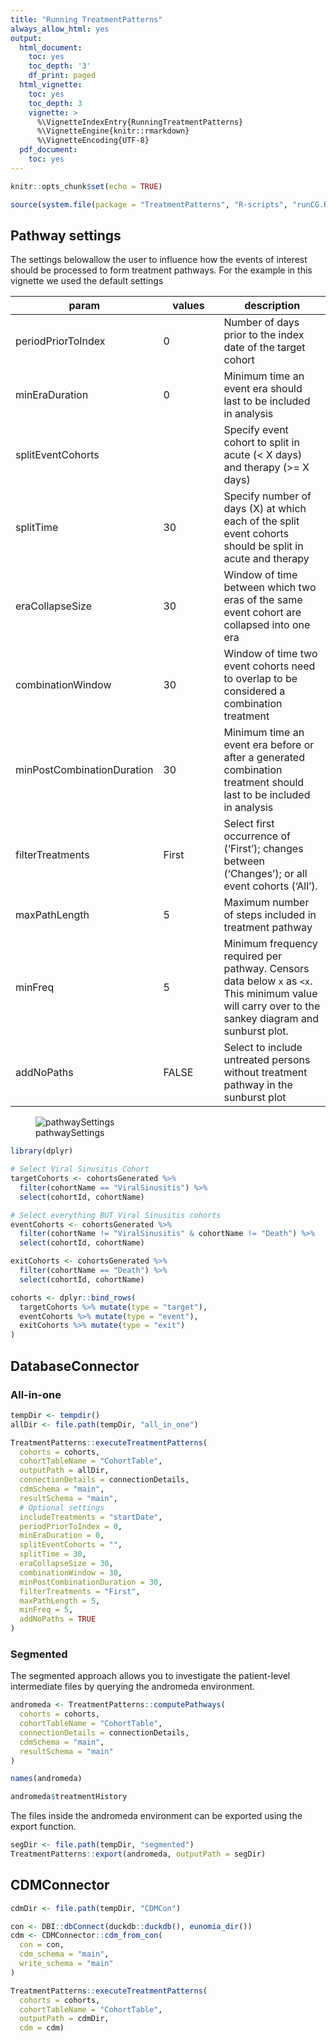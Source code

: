 ```yaml
---
title: "Running TreatmentPatterns"
always_allow_html: yes
output:
  html_document:
    toc: yes
    toc_depth: '3'
    df_print: paged
  html_vignette:
    toc: yes
    toc_depth: 3
    vignette: >
      %\VignetteIndexEntry{RunningTreatmentPatterns}
      %\VignetteEngine{knitr::rmarkdown}
      %\VignetteEncoding{UTF-8}
  pdf_document:
    toc: yes
---
```


```r
knitr::opts_chunk$set(echo = TRUE)
```

```r
source(system.file(package = "TreatmentPatterns", "R-scripts", "runCG.R"))
```

## Pathway settings
The settings belowallow the user to influence how the events of interest should be processed to form treatment pathways. For the example in this vignette we used the default settings

| param | values | description |
| ----- | ------ | ----------- |
| periodPriorToIndex | 0 | Number of days prior to the index date of the target cohort | that event cohorts are allowed to start |
| minEraDuration | 0 | Minimum time an event era should last to be included in analysis |
| splitEventCohorts |  | Specify event cohort to split in acute (< X days) and therapy (>= X days) |
| splitTime | 30 | Specify number of days (X) at which each of the split event cohorts should be split in acute and therapy |
| eraCollapseSize | 30 | Window of time between which two eras of the same event cohort are collapsed into one era |
| combinationWindow | 30 | Window of time two event cohorts need to overlap to be considered a combination treatment |
| minPostCombinationDuration | 30 | Minimum time an event era before or after a generated combination treatment should last to be included in analysis |
| filterTreatments | First | Select first occurrence of (‘First’); changes between (‘Changes’); or all event cohorts (‘All’). |
| maxPathLength | 5 | Maximum number of steps included in treatment pathway |
| minFreq | 5 | Minimum frequency required per pathway. Censors data below `x` as `<x`. This minimum value will carry over to the sankey diagram and sunburst plot. |
| addNoPaths | FALSE | Select to include untreated persons without treatment pathway in the sunburst plot |

![pathwaySettings](../man/figures/pathwaysettings.png)
```r
library(dplyr)
```

```r
# Select Viral Sinusitis Cohort
targetCohorts <- cohortsGenerated %>%
  filter(cohortName == "ViralSinusitis") %>%
  select(cohortId, cohortName)

# Select everything BUT Viral Sinusitis cohorts
eventCohorts <- cohortsGenerated %>%
  filter(cohortName != "ViralSinusitis" & cohortName != "Death") %>%
  select(cohortId, cohortName)

exitCohorts <- cohortsGenerated %>%
  filter(cohortName == "Death") %>%
  select(cohortId, cohortName)

cohorts <- dplyr::bind_rows(
  targetCohorts %>% mutate(type = "target"),
  eventCohorts %>% mutate(type = "event"),
  exitCohorts %>% mutate(type = "exit")
)
```

## DatabaseConnector
### All-in-one
```r
tempDir <- tempdir()
allDir <- file.path(tempDir, "all_in_one")

TreatmentPatterns::executeTreatmentPatterns(
  cohorts = cohorts,
  cohortTableName = "CohortTable",
  outputPath = allDir,
  connectionDetails = connectionDetails,
  cdmSchema = "main",
  resultSchema = "main", 
  # Optional settings
  includeTreatments = "startDate",
  periodPriorToIndex = 0,
  minEraDuration = 0,
  splitEventCohorts = "",
  splitTime = 30,
  eraCollapseSize = 30,
  combinationWindow = 30,
  minPostCombinationDuration = 30,
  filterTreatments = "First",
  maxPathLength = 5,
  minFreq = 5,
  addNoPaths = TRUE
)
```

### Segmented
The segmented approach allows you to investigate the patient-level intermediate files by querying the andromeda environment.
```r
andromeda <- TreatmentPatterns::computePathways(
  cohorts = cohorts,
  cohortTableName = "CohortTable",
  connectionDetails = connectionDetails,
  cdmSchema = "main",
  resultSchema = "main"
)
```

```r
names(andromeda)
```

```r
andromeda$treatmentHistory
```

The files inside the andromeda environment can be exported using the export function.
```r
segDir <- file.path(tempDir, "segmented")
TreatmentPatterns::export(andromeda, outputPath = segDir)
```

## CDMConnector
```r
cdmDir <- file.path(tempDir, "CDMCon")

con <- DBI::dbConnect(duckdb::duckdb(), eunomia_dir())
cdm <- CDMConnector::cdm_from_con(
  con = con,
  cdm_schema = "main",
  write_schema = "main"
)

TreatmentPatterns::executeTreatmentPatterns(
  cohorts = cohorts,
  cohortTableName = "CohortTable",
  outputPath = cdmDir,
  cdm = cdm)
```

